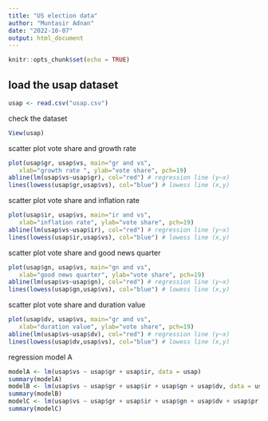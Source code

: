 ```yaml
---
title: "US election data"
author: "Muntasir Adnan"
date: "2022-10-07"
output: html_document
---
```


```r
knitr::opts_chunk$set(echo = TRUE)
```

## load the usap dataset
```r
usap <- read.csv("usap.csv")
```
check the dataset
```r
View(usap)
```
scatter plot vote share and growth rate
```r
plot(usap$gr, usap$vs, main="gr and vs",
   xlab="growth rate ", ylab="vote share", pch=19)
abline(lm(usap$vs~usap$gr), col="red") # regression line (y~x)
lines(lowess(usap$gr,usap$vs), col="blue") # lowess line (x,y)
```
scatter plot vote share and inflation rate
```r
plot(usap$ir, usap$vs, main="ir and vs",
   xlab="inflation rate", ylab="vote share", pch=19)
abline(lm(usap$vs~usap$ir), col="red") # regression line (y~x)
lines(lowess(usap$ir,usap$vs), col="blue") # lowess line (x,y)
```
scatter plot vote share and good news quarter
```r
plot(usap$gn, usap$vs, main="gn and vs",
   xlab="good news quarter", ylab="vote share", pch=19)
abline(lm(usap$vs~usap$gn), col="red") # regression line (y~x)
lines(lowess(usap$gn,usap$vs), col="blue") # lowess line (x,y)
```
scatter plot vote share and duration value
```r
plot(usap$dv, usap$vs, main="gr and vs",
   xlab="duration value", ylab="vote share", pch=19)
abline(lm(usap$vs~usap$dv), col="red") # regression line (y~x)
lines(lowess(usap$dv,usap$vs), col="blue") # lowess line (x,y)
```
regression model A
```r
modelA <- lm(usap$vs ~ usap$gr + usap$ir, data = usap)
summary(modelA)
modelB <- lm(usap$vs ~ usap$gr + usap$ir + usap$gn + usap$dv, data = usap)
summary(modelB)
modelC <- lm(usap$vs ~ usap$gr + usap$ir + usap$gn + usap$dv + usap$pr + usap$pwh + usap$pr*usap$pwh, data = usap)
summary(modelC)
```

